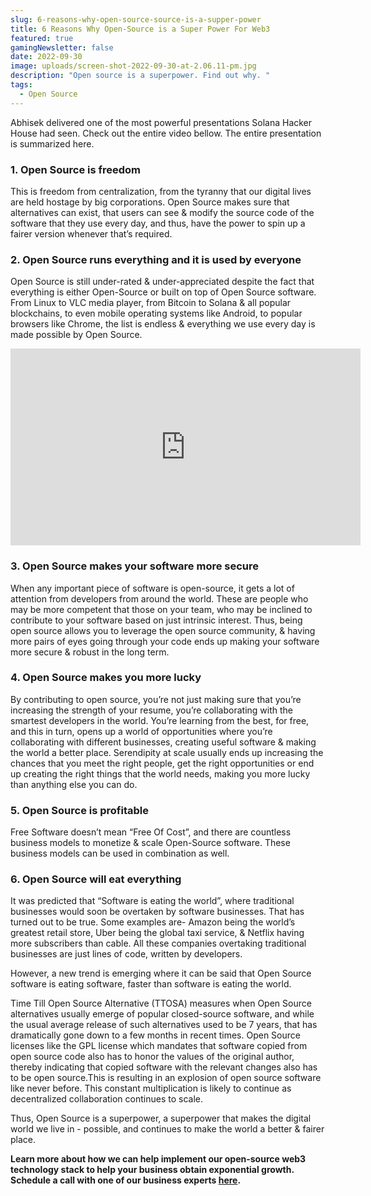 ```yaml
---
slug: 6-reasons-why-open-source-source-is-a-supper-power
title: 6 Reasons Why Open-Source is a Super Power For Web3
featured: true
gamingNewsletter: false
date: 2022-09-30
image: uploads/screen-shot-2022-09-30-at-2.06.11-pm.jpg
description: "Open source is a superpower. Find out why. "
tags:
  - Open Source
---
```

Abhisek delivered one of the most powerful presentations Solana Hacker House had seen. Check out the entire video bellow. The entire presentation is summarized here.

### 1. Open Source is freedom

This is freedom from centralization, from the tyranny that our digital lives are held hostage by big corporations. Open Source makes sure that alternatives can exist, that users can see & modify the source code of the software that they use every day, and thus, have the power to spin up a fairer version whenever that’s required.

### 2. Open Source runs everything and it is used by everyone

Open Source is still under-rated & under-appreciated despite the fact that everything is either Open-Source or built on top of Open Source software. From Linux to VLC media player, from Bitcoin to Solana & all popular blockchains, to even mobile operating systems like Android, to popular browsers like Chrome, the list is endless & everything we use every day is made possible by Open Source.

<iframe width="560" height="315" src="https://www.youtube.com/embed/wSpUxCkBUj0" title="YouTube video player" frameborder="0" allow="accelerometer; autoplay; clipboard-write; encrypted-media; gyroscope; picture-in-picture" allowfullscreen></iframe>



### 3. Open Source makes your software more secure

When any important piece of software is open-source, it gets a lot of attention from developers from around the world. These are people who may be more competent that those on your team, who may be inclined to contribute to your software based on just intrinsic interest. Thus, being open source allows you to leverage the open source community, & having more pairs of eyes going through your code ends up making your software more secure & robust in the long term.

### 4. Open Source makes you more lucky

By contributing to open source, you’re not just making sure that you’re increasing the strength of your resume, you’re collaborating with the smartest developers in the world. You’re learning from the best, for free, and this in turn, opens up a world of opportunities where you’re collaborating with different businesses, creating useful software & making the world a better place. Serendipity at scale usually ends up increasing the chances that you meet the right people, get the right opportunities or end up creating the right things that the world needs, making you more lucky than anything else you can do.

### 5. Open Source is profitable

Free Software doesn’t mean “Free Of Cost”, and there are countless business models to monetize & scale Open-Source software. These business models can be used in combination as well.

### 6. Open Source will eat everything

It was predicted that “Software is eating the world”, where traditional businesses would soon be overtaken by software businesses. That has turned out to be true. Some examples are- Amazon being the world’s greatest retail store, Uber being the global taxi service, & Netflix having more subscribers than cable. All these companies overtaking traditional businesses are just lines of code, written by developers.

However, a new trend is emerging where it can be said that Open Source software is eating software, faster than software is eating the world.

Time Till Open Source Alternative (TTOSA) measures when Open Source alternatives usually emerge of popular closed-source software, and while the usual average release of such alternatives used to be 7 years, that has dramatically gone down to a few months in recent times. Open Source licenses like the GPL license which mandates that software copied from open source code also has to honor the values of the original author, thereby indicating that copied software with the relevant changes also has to be open source.This is resulting in an explosion of open source software like never before. This constant multiplication is likely to continue as decentralized collaboration continues to scale.

Thus, Open Source is a superpower, a superpower that makes the digital world we live in - possible, and continues to make the world a better & fairer place.

**Learn more about how we can help implement our open-source web3 technology stack to help your business obtain exponential growth. Schedule a call with one of our business experts [here](https://enterprise.holaplex.com/contact).**